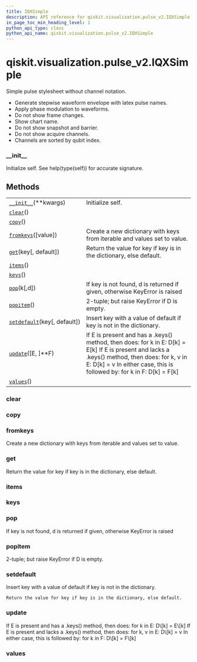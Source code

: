 ```yaml
---
title: IQXSimple
description: API reference for qiskit.visualization.pulse_v2.IQXSimple
in_page_toc_min_heading_level: 1
python_api_type: class
python_api_name: qiskit.visualization.pulse_v2.IQXSimple
---
```


# qiskit.visualization.pulse\_v2.IQXSimple

<Class id="qiskit.visualization.pulse_v2.IQXSimple" isDedicatedPage={true} github="https://github.com/qiskit/qiskit/tree/stable/0.17/qiskit/visualization/pulse_v2/stylesheet.py" signature="IQXSimple(**kwargs)">
  Simple pulse stylesheet without channel notation.

  *   Generate stepwise waveform envelope with latex pulse names.
  *   Apply phase modulation to waveforms.
  *   Do not show frame changes.
  *   Show chart name.
  *   Do not show snapshot and barrier.
  *   Do not show acquire channels.
  *   Channels are sorted by qubit index.

  ### \_\_init\_\_

  <Function id="qiskit.visualization.pulse_v2.IQXSimple.__init__" name="__init__" signature="__init__(**kwargs)">
    Initialize self. See help(type(self)) for accurate signature.
  </Function>

  ## Methods

  |                                                                                                                                           |                                                                                                                                                                                                                               |
  | ----------------------------------------------------------------------------------------------------------------------------------------- | ----------------------------------------------------------------------------------------------------------------------------------------------------------------------------------------------------------------------------- |
  | [`__init__`](#qiskit.visualization.pulse_v2.IQXSimple.__init__ "qiskit.visualization.pulse_v2.IQXSimple.__init__")(\*\*kwargs)            | Initialize self.                                                                                                                                                                                                              |
  | [`clear`](#qiskit.visualization.pulse_v2.IQXSimple.clear "qiskit.visualization.pulse_v2.IQXSimple.clear")()                               |                                                                                                                                                                                                                               |
  | [`copy`](#qiskit.visualization.pulse_v2.IQXSimple.copy "qiskit.visualization.pulse_v2.IQXSimple.copy")()                                  |                                                                                                                                                                                                                               |
  | [`fromkeys`](#qiskit.visualization.pulse_v2.IQXSimple.fromkeys "qiskit.visualization.pulse_v2.IQXSimple.fromkeys")(\[value])              | Create a new dictionary with keys from iterable and values set to value.                                                                                                                                                      |
  | [`get`](#qiskit.visualization.pulse_v2.IQXSimple.get "qiskit.visualization.pulse_v2.IQXSimple.get")(key\[, default])                      | Return the value for key if key is in the dictionary, else default.                                                                                                                                                           |
  | [`items`](#qiskit.visualization.pulse_v2.IQXSimple.items "qiskit.visualization.pulse_v2.IQXSimple.items")()                               |                                                                                                                                                                                                                               |
  | [`keys`](#qiskit.visualization.pulse_v2.IQXSimple.keys "qiskit.visualization.pulse_v2.IQXSimple.keys")()                                  |                                                                                                                                                                                                                               |
  | [`pop`](#qiskit.visualization.pulse_v2.IQXSimple.pop "qiskit.visualization.pulse_v2.IQXSimple.pop")(k\[,d])                               | If key is not found, d is returned if given, otherwise KeyError is raised                                                                                                                                                     |
  | [`popitem`](#qiskit.visualization.pulse_v2.IQXSimple.popitem "qiskit.visualization.pulse_v2.IQXSimple.popitem")()                         | 2-tuple; but raise KeyError if D is empty.                                                                                                                                                                                    |
  | [`setdefault`](#qiskit.visualization.pulse_v2.IQXSimple.setdefault "qiskit.visualization.pulse_v2.IQXSimple.setdefault")(key\[, default]) | Insert key with a value of default if key is not in the dictionary.                                                                                                                                                           |
  | [`update`](#qiskit.visualization.pulse_v2.IQXSimple.update "qiskit.visualization.pulse_v2.IQXSimple.update")(\[E, ]\*\*F)                 | If E is present and has a .keys() method, then does: for k in E: D\[k] = E\[k] If E is present and lacks a .keys() method, then does: for k, v in E: D\[k] = v In either case, this is followed by: for k in F: D\[k] = F\[k] |
  | [`values`](#qiskit.visualization.pulse_v2.IQXSimple.values "qiskit.visualization.pulse_v2.IQXSimple.values")()                            |                                                                                                                                                                                                                               |

  ### clear

  <Function id="qiskit.visualization.pulse_v2.IQXSimple.clear" name="clear" signature="clear() → None. Remove all items from D." />

  ### copy

  <Function id="qiskit.visualization.pulse_v2.IQXSimple.copy" name="copy" signature="copy() → a shallow copy of D" />

  ### fromkeys

  <Function id="qiskit.visualization.pulse_v2.IQXSimple.fromkeys" name="fromkeys" signature="fromkeys(value=None, /)">
    Create a new dictionary with keys from iterable and values set to value.
  </Function>

  ### get

  <Function id="qiskit.visualization.pulse_v2.IQXSimple.get" name="get" signature="get(key, default=None, /)">
    Return the value for key if key is in the dictionary, else default.
  </Function>

  ### items

  <Function id="qiskit.visualization.pulse_v2.IQXSimple.items" name="items" signature="items() → a set-like object providing a view on D’s items" />

  ### keys

  <Function id="qiskit.visualization.pulse_v2.IQXSimple.keys" name="keys" signature="keys() → a set-like object providing a view on D’s keys" />

  ### pop

  <Function id="qiskit.visualization.pulse_v2.IQXSimple.pop" name="pop" signature="pop(k[, d]) → v, remove specified key and return the corresponding value.">
    If key is not found, d is returned if given, otherwise KeyError is raised
  </Function>

  ### popitem

  <Function id="qiskit.visualization.pulse_v2.IQXSimple.popitem" name="popitem" signature="popitem() → (k, v), remove and return some (key, value) pair as a">
    2-tuple; but raise KeyError if D is empty.
  </Function>

  ### setdefault

  <Function id="qiskit.visualization.pulse_v2.IQXSimple.setdefault" name="setdefault" signature="setdefault(key, default=None, /)">
    Insert key with a value of default if key is not in the dictionary.

    Return the value for key if key is in the dictionary, else default.
  </Function>

  ### update

  <Function id="qiskit.visualization.pulse_v2.IQXSimple.update" name="update" signature="update([E, ]**F) → None. Update D from dict/iterable E and F.">
    If E is present and has a .keys() method, then does: for k in E: D\[k] = E\[k] If E is present and lacks a .keys() method, then does: for k, v in E: D\[k] = v In either case, this is followed by: for k in F: D\[k] = F\[k]
  </Function>

  ### values

  <Function id="qiskit.visualization.pulse_v2.IQXSimple.values" name="values" signature="values() → an object providing a view on D’s values" />
</Class>

